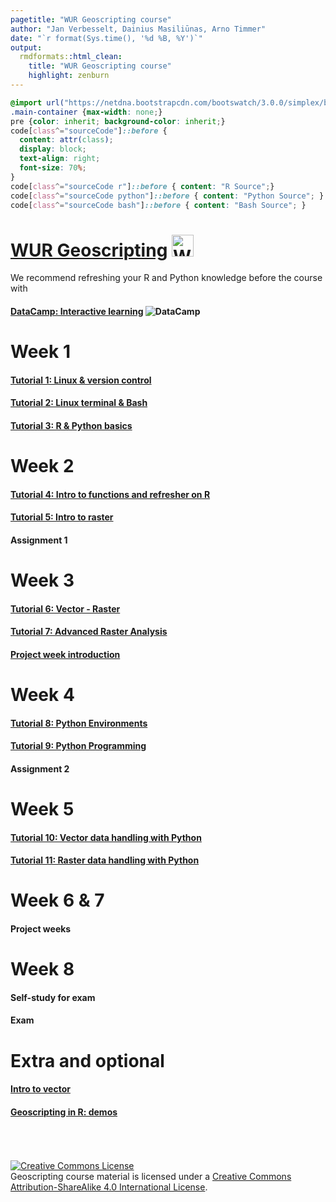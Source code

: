 ```yaml
---
pagetitle: "WUR Geoscripting course"
author: "Jan Verbesselt, Dainius Masiliūnas, Arno Timmer"
date: "`r format(Sys.time(), '%d %B, %Y')`"
output:
  rmdformats::html_clean:
    title: "WUR Geoscripting course"
    highlight: zenburn
---
```


```css
@import url("https://netdna.bootstrapcdn.com/bootswatch/3.0.0/simplex/bootstrap.min.css");
.main-container {max-width: none;}
pre {color: inherit; background-color: inherit;}
code[class^="sourceCode"]::before {
  content: attr(class);
  display: block;
  text-align: right;
  font-size: 70%;
}
code[class^="sourceCode r"]::before { content: "R Source";}
code[class^="sourceCode python"]::before { content: "Python Source"; }
code[class^="sourceCode bash"]::before { content: "Bash Source"; }
```


# [WUR Geoscripting](https://geoscripting-wur.github.io/) <img src="https://www.wur.nl/upload/854757ab-168f-46d7-b415-f8b501eebaa5_WUR_RGB_standard_2021-site.svg" alt="WUR logo" style="height: 35px;"/>

We recommend refreshing your R and Python knowledge before the course with

#### [DataCamp: Interactive learning ](https://www.datacamp.com/) ![DataCamp](figs/datacamp.svg)


# Week 1
#### [Tutorial 1: Linux & version control](https://geoscripting-wur.github.io/RProjectManagement)
#### [Tutorial 2: Linux terminal & Bash](https://geoscripting-wur.github.io/Intro2Linux)
#### [Tutorial 3: R & Python basics](https://geoscripting-wur.github.io/RPythonBasics/)

# Week 2
#### [Tutorial 4: Intro to functions and refresher on R](https://geoscripting-wur.github.io/Scripting4GeoIntro/)
#### [Tutorial 5: Intro to raster](https://geoscripting-wur.github.io/IntroToRaster)
#### Assignment 1

# Week 3
#### [Tutorial 6: Vector - Raster](https://geoscripting-wur.github.io/VectorRaster/)
#### [Tutorial 7: Advanced Raster Analysis](https://geoscripting-wur.github.io/AdvancedRasterAnalysis/)
#### [Project week introduction](https://geoscripting-wur.github.io/ProjectIntro/)

# Week 4
#### [Tutorial 8: Python Environments](https://geoscripting-wur.github.io/pythonEnvs/)
#### [Tutorial 9: Python Programming](https://geoscripting-wur.github.io/pythonRefresher/)
#### Assignment 2

# Week 5
#### [Tutorial 10: Vector data handling with Python](https://geoscripting-wur.github.io/PythonVector/)
#### [Tutorial 11: Raster data handling with Python](https://geoscripting-wur.github.io/PythonRaster/)

# Week 6 & 7
#### Project weeks

# Week 8
#### Self-study for exam
#### Exam
<!-- #### [Tutorial 14: Web harvesting; dealing with twitter data via Python](https://geoscripting-wur.github.io/PythonTwitter/) -->
<!-- #### [Tutorial 15: Webmapping demo](nens.html) -->

# Extra and optional
#### [Intro to vector](https://geoscripting-wur.github.io/IntroToVector/)
#### [Geoscripting in R: demos](https://geoscripting-wur.github.io/Scripting4Geo/)

<br /><br /><br /><a rel="license" href="http://creativecommons.org/licenses/by-sa/4.0/"><img alt="Creative Commons License" style="border-width:0" src="https://i.creativecommons.org/l/by-sa/4.0/88x31.png" /></a><br /><span xmlns:dct="http://purl.org/dc/terms/" href="http://purl.org/dc/dcmitype/Text" property="dct:title" rel="dct:type">Geoscripting course material</span> is licensed under a <a rel="license" href="http://creativecommons.org/licenses/by-sa/4.0/">Creative Commons Attribution-ShareAlike 4.0 International License</a>.
